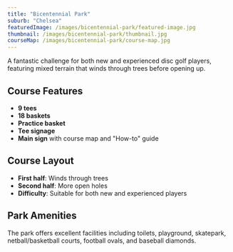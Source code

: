 ```yaml
---
title: "Bicentennial Park"
suburb: "Chelsea"
featuredImage: /images/bicentennial-park/featured-image.jpg
thumbnail: /images/bicentennial-park/thumbnail.jpg
courseMap: /images/bicentennial-park/course-map.jpg
---
```


A fantastic challenge for both new and experienced disc golf players, featuring mixed terrain that winds through trees before opening up.

## Course Features
- **9 tees**
- **18 baskets**
- **Practice basket**
- **Tee signage**
- **Main sign** with course map and "How-to" guide

## Course Layout
- **First half**: Winds through trees
- **Second half**: More open holes
- **Difficulty**: Suitable for both new and experienced players

## Park Amenities
The park offers excellent facilities including toilets, playground, skatepark, netball/basketball courts, football ovals, and baseball diamonds.
